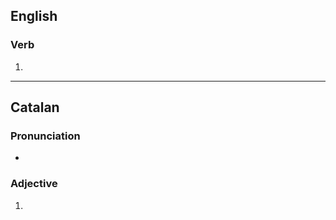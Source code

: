 ==English==

===Verb===
{{head|en|verb form}}

# {{en-third-person singular of|nicen}}

----

==Catalan==

===Pronunciation===
* {{ca-IPA}}

===Adjective===
{{head|ca|adjective form}}

# {{adj form of|ca|nicè||m|p}}